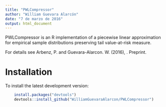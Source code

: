 ```yaml
---
title: "PWLCompressor"
author: "William Guevara Alarcón"
date: "7 de marzo de 2016"
output: html_document
---
```


PWLCompressor is an R implementation of a piecewise linear approximation for empirical sample distributions preserving tail value-at-risk measure.

For details see Arbenz, P. and Guevara-Alarcon. W. (2016), \emph{Risk Measure Preserving Piecewise Linear Approximation of Empirical Distributions}. Preprint. \url{http://sites.google.com/site/philipparbenz/home/pwl-approximation}

# Installation

To install the latest development version:

```R
    install.packages("devtools")
    devtools::install_github("WilliamGuevaraAlarcon/PWLCompressor")
````

